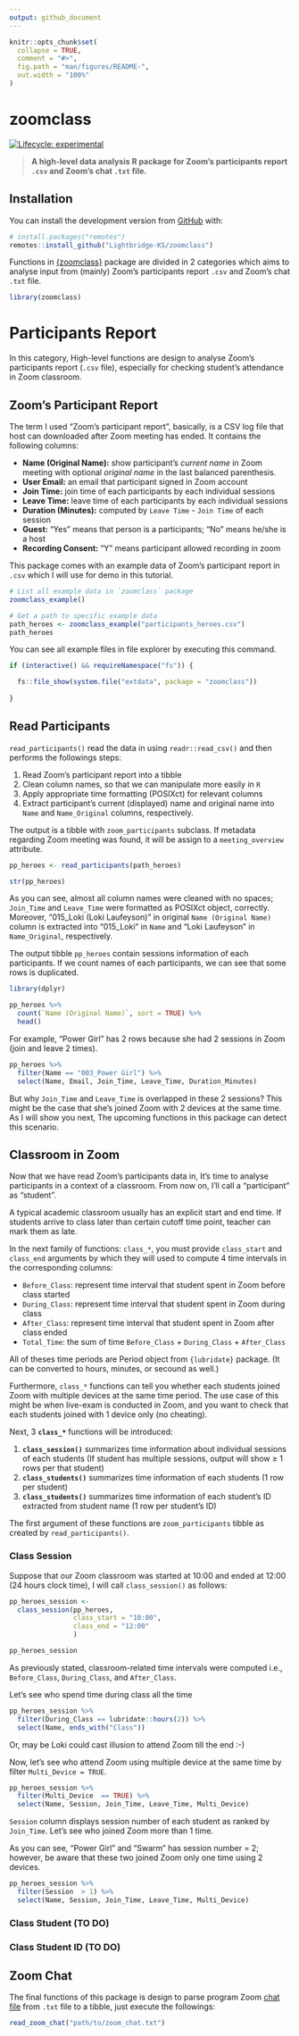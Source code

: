 ```yaml
---
output: github_document
---
```


<!-- README.md is generated from README.Rmd. Please edit that file -->

```r
knitr::opts_chunk$set(
  collapse = TRUE,
  comment = "#>",
  fig.path = "man/figures/README-",
  out.width = "100%"
)
```

# zoomclass

<!-- badges: start -->

[![Lifecycle: experimental](https://img.shields.io/badge/lifecycle-experimental-orange.svg)](https://lifecycle.r-lib.org/articles/stages.html#experimental)

<!-- badges: end -->

> **A high-level data analysis R package for Zoom's participants report `.csv` and Zoom's chat `.txt` file.**

## Installation

You can install the development version from [GitHub](https://github.com/) with:

``` r
# install.packages("remotes")
remotes::install_github("Lightbridge-KS/zoomclass")
```

Functions in [{zoomclass}](https://github.com/Lightbridge-KS/zoomclass) package are divided in 2 categories which aims to analyse input from (mainly) Zoom's participants report `.csv` and Zoom's chat `.txt` file.

```r
library(zoomclass)
```

# Participants Report

In this category, High-level functions are design to analyse Zoom's participants report (`.csv` file), especially for checking student's attendance in Zoom classroom.

## Zoom's Participant Report

The term I used "Zoom's participant report", basically, is a CSV log file that host can downloaded after Zoom meeting has ended. It contains the following columns:

-   **Name (Original Name):** show participant's *current name* in Zoom meeting with optional *original name* in the last balanced parenthesis.
-   **User Email:** an email that participant signed in Zoom account
-   **Join Time:** join time of each participants by each individual sessions
-   **Leave Time:** leave time of each participants by each individual sessions
-   **Duration (Minutes):** computed by `Leave Time` - `Join Time` of each session
-   **Guest:** "Yes" means that person is a participants; "No" means he/she is a host
-   **Recording Consent:** "Y" means participant allowed recording in zoom

This package comes with an example data of Zoom's participant report in `.csv` which I will use for demo in this tutorial.

```r
# List all example data in `zoomclass` package
zoomclass_example()

# Get a path to specific example data
path_heroes <- zoomclass_example("participants_heroes.csv")
path_heroes
```

You can see all example files in file explorer by executing this command.

```r
if (interactive() && requireNamespace("fs")) {

  fs::file_show(system.file("extdata", package = "zoomclass"))
  
}
```

## Read Participants

`read_participants()` read the data in using `readr::read_csv()` and then performs the followings steps:

1.  Read Zoom's participant report into a tibble
2.  Clean column names, so that we can manipulate more easily in `R`
3.  Apply appropriate time formatting (POSIXct) for relevant columns
4.  Extract participant's current (displayed) name and original name into `Name` and `Name_Original` columns, respectively.

The output is a tibble with `zoom_participants` subclass. If metadata regarding Zoom meeting was found, it will be assign to a `meeting_overview` attribute.

```r
pp_heroes <- read_participants(path_heroes)

str(pp_heroes)
```

As you can see, almost all column names were cleaned with no spaces; `Join_Time` and `Leave_Time` were formatted as POSIXct object, correctly. Moreover, "015_Loki (Loki Laufeyson)" in original `Name (Original Name)` column is extracted into "015_Loki" in `Name` and "Loki Laufeyson" in `Name_Original`, respectively.

The output tibble `pp_heroes` contain sessions information of each participants. If we count names of each participants, we can see that some rows is duplicated.

```r
library(dplyr)
```

```r

pp_heroes %>% 
  count(`Name (Original Name)`, sort = TRUE) %>% 
  head()
```

For example, "Power Girl" has 2 rows because she had 2 sessions in Zoom (join and leave 2 times).

```r
pp_heroes %>% 
  filter(Name == "003_Power Girl") %>% 
  select(Name, Email, Join_Time, Leave_Time, Duration_Minutes)
```

But why `Join_Time` and `Leave_Time` is overlapped in these 2 sessions? This might be the case that she's joined Zoom with 2 devices at the same time. As I will show you next, The upcoming functions in this package can detect this scenario.

## Classroom in Zoom


Now that we have read Zoom's participants data in, It's time to analyse participants in a context of a classroom. From now on, I'll call a "participant" as "student".

A typical academic classroom usually has an explicit start and end time. If students arrive to class later than certain cutoff time point, teacher can mark them as late.

In the next family of functions: `class_*`, you must provide `class_start` and `class_end` arguments by which they will used to compute 4 time intervals in the corresponding columns:

-   `Before_Class`: represent time interval that student spent in Zoom before class started
-   `During_Class`: represent time interval that student spent in Zoom during class
-   `After_Class`: represent time interval that student spent in Zoom after class ended
-   `Total_Time`: the sum of time `Before_Class` + `During_Class` + `After_Class`

All of theses time periods are Period object from `{lubridate}` package. (It can be converted to hours, minutes, or secound as well.)

Furthermore, `class_*` functions can tell you whether each students joined Zoom with multiple devices at the same time period.
The use case of this might be when live-exam is conducted in Zoom, and you want to check that each students joined with 1 device only (no cheating).

Next, 3 **`class_*`** functions will be introduced:

1. **`class_session()`** summarizes time information about individual sessions of each students (If student has multiple sessions, output will show ≥ 1 rows per that student)
2. **`class_students()`** summarizes time information of each students (1 row per student)
3. **`class_students()`** summarizes time information of each student's ID extracted from student name (1 row per student's ID)


The first argument of these functions are `zoom_participants` tibble as created by `read_participants()`.



### Class Session

Suppose that our Zoom classroom was started at 10:00 and ended at 12:00 (24 hours clock time), I will call `class_session()` as follows:


```r
pp_heroes_session <- 
  class_session(pp_heroes, 
                class_start = "10:00",
                class_end = "12:00"
                )

pp_heroes_session
```

As previously stated, classroom-related time intervals were computed i.e., `Before_Class`, `During_Class`, and `After_Class`.

Let's see who spend time during class all the time

```r
pp_heroes_session %>% 
  filter(During_Class == lubridate::hours(2)) %>% 
  select(Name, ends_with("Class"))
```

Or, may be Loki could cast illusion to attend Zoom till the end :-) 


Now, let's see who attend Zoom using multiple device at the same time by filter `Multi_Device = TRUE`. 



```r
pp_heroes_session %>% 
  filter(Multi_Device  == TRUE) %>% 
  select(Name, Session, Join_Time, Leave_Time, Multi_Device)
```
`Session` column displays session number of each student as ranked by `Join_Time`. Let's see who joined Zoom more than 1 time.

As you can see, "Power Girl" and "Swarm" has session number = 2; however, be aware that these two joined Zoom only one time using 2 devices.


```r
pp_heroes_session %>% 
  filter(Session  > 1) %>% 
  select(Name, Session, Join_Time, Leave_Time, Multi_Device)
```

### Class Student (TO DO)


### Class Student ID (TO DO)


## Zoom Chat

The final functions of this package is design to parse program Zoom [chat file](https://support.zoom.us/hc/en-us/articles/115004792763-Saving-in-meeting-chat) from `.txt` file to a tibble, just execute the followings:

```r
read_zoom_chat("path/to/zoom_chat.txt")
```
